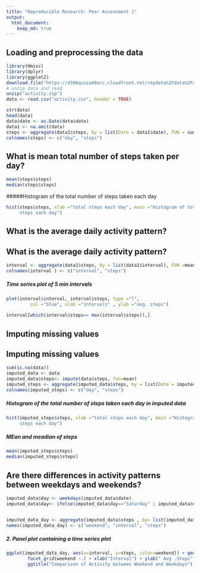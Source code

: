 ---
title: "Reproducible Research: Peer Assessment 1"
output: 
  html_document:
    keep_md: true
---


## Loading and preprocessing the data
```{r }
library(Hmisc)
library(dplyr)
library(ggplot2)
download.file("https://d396qusza40orc.cloudfront.net/repdata%2Fdata%2Factivity.zip", destfile = "activity.zip", mode="wb")
# unzip data and read 
unzip("activity.zip")
data <- read.csv("activity.csv", header = TRUE)

str(data)
head(data)
data$date <- as.Date(data$date)
data1 <- na.omit(data)
steps <- aggregate(data1$steps, by = list(Date = data1$date), FUN = sum)
colnames(steps) <- c("day", "steps")
```


## What is mean total number of steps taken per day?
```{r}
mean(steps$steps)
median(steps$steps)
```
#####Histogram of the total number of steps taken each day
```{r}
hist(steps$steps, xlab ="total steps each day", main ="Histogram of total 
     steps each day")
```


## What is the average daily activity pattern?
## What is the average daily activity pattern?
```{r}
interval <- aggregate(data1$steps, by = list(data1$interval), FUN =mean)
colnames(interval ) <- c("interval", "steps")
```
##### Time series plot of 5 min intervals
```{r}
plot(interval$interval, interval$steps, type ="l",
         col ="blue", xlab ="intervals" , ylab ="avg. steps")
     
interval[which(interval$steps== max(interval$steps)),]

```

## Imputing missing values

## Imputing missing values
```{r}
sum(is.na(data))
imputed_data <- data
imputed_data$steps<- impute(data$steps, fun=mean)
imputed_steps <- aggregate(imputed_data$steps, by = list(Date = imputed_data$date), FUN = sum)
colnames(imputed_steps) <- c("day", "steps")
```
#####  Histogram of the total number of steps taken each day in imputed data 
```{r}
hist(imputed_steps$steps, xlab ="total steps each day", main ="Histogram of total 
     steps each day")
```
##### MEan and meadian of steps
```{r}
mean(imputed_steps$steps)
median(imputed_steps$steps)
```
## Are there differences in activity patterns between weekdays and weekends?
```{r}
imputed_data$day <- weekdays(imputed_data$date)
imputed_data$day<- ifelse(imputed_data$day=="Saturday" | imputed_data$day=="Sunday", "Weekend", "Weekday" )


imputed_data_day <- aggregate(imputed_data$steps , by= list(imputed_data$day, imputed_data$interval), FUN = mean)
names(imputed_data_day) <- c("weekend", "interval", "steps")
```
##### 2. Panel plot containing a time series plot
```{r}
ggplot(imputed_data_day, aes(x=interval, y=steps, color=weekend)) + geom_line()+
        facet_grid(weekend ~.) + xlab("Interval") + ylab(" Avg .Steps") +
        ggtitle("Comparison of Activity between Weekend and Weekdays")
```

